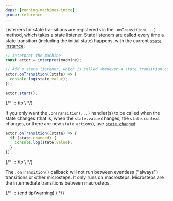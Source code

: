```yaml
---
deps: [running-machines-intro]
group: reference
---
```


Listeners for state transitions are registered via the `.onTransition(...)` method, which takes a state listener. State listeners are called every time a state transition (including the initial state) happens, with the current [`state` instance](./states.md):

```js
// Interpret the machine
const actor = interpret(machine);

// Add a state listener, which is called whenever a state transition occurs.
actor.onTransition((state) => {
  console.log(state.value);
});

actor.start();
```

{/* ::: tip \ */}

If you only want the `.onTransition(...)` handler(s) to be called when the state changes (that is, when the `state.value` changes, the `state.context` changes, or there are new `state.actions`), use [`state.changed`](https://xstate.js.org/docs/guides/states.html#state-changed):

```js {2}
actor.onTransition((state) => {
  if (state.changed) {
    console.log(state.value);
  }
});
```

{/* ::: tip \ */}

The `.onTransition()` callback will not run between eventless ("always") transitions or other microsteps. It only runs on macrosteps.
Microsteps are the intermediate transitions between macrosteps.

{/* ::: (end tip/warning) \ */}
